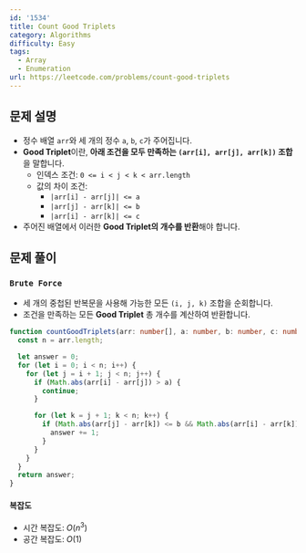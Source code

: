 ```yaml
---
id: '1534'
title: Count Good Triplets
category: Algorithms
difficulty: Easy
tags:
  - Array
  - Enumeration
url: https://leetcode.com/problems/count-good-triplets
---
```


## 문제 설명

- 정수 배열 `arr`와 세 개의 정수 `a`, `b`, `c`가 주어집니다.
- **Good Triplet**이란, **아래 조건을 모두 만족하는 `(arr[i], arr[j], arr[k])` 조합**을 말합니다.
  - 인덱스 조건: `0 <= i < j < k < arr.length`
  - 값의 차이 조건:
    - `|arr[i] - arr[j]| <= a`
    - `|arr[j] - arr[k]| <= b`
    - `|arr[i] - arr[k]| <= c`
- 주어진 배열에서 이러한 **Good Triplet의 개수를 반환**해야 합니다.

## 문제 풀이

### `Brute Force`

- 세 개의 중첩된 반복문을 사용해 가능한 모든 `(i, j, k)` 조합을 순회합니다.
- 조건을 만족하는 모든 **Good Triplet** 총 개수를 계산하여 반환합니다.

```typescript showLineNumbers
function countGoodTriplets(arr: number[], a: number, b: number, c: number): number {
  const n = arr.length;

  let answer = 0;
  for (let i = 0; i < n; i++) {
    for (let j = i + 1; j < n; j++) {
      if (Math.abs(arr[i] - arr[j]) > a) {
        continue;
      }

      for (let k = j + 1; k < n; k++) {
        if (Math.abs(arr[j] - arr[k]) <= b && Math.abs(arr[i] - arr[k]) <= c) {
          answer += 1;
        }
      }
    }
  }
  return answer;
}
```

#### 복잡도

- 시간 복잡도: $O(n^3)$
- 공간 복잡도: $O(1)$
